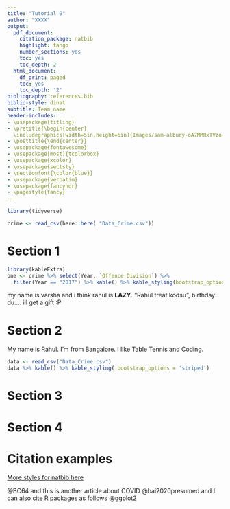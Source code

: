 ```yaml
---
title: "Tutorial 9"
author: "XXXX"
output:
  pdf_document:
    citation_package: natbib
    highlight: tango
    number_sections: yes
    toc: yes
    toc_depth: 2
  html_document:
    df_print: paged
    toc: yes
    toc_depth: '2'
bibliography: references.bib 
biblio-style: dinat
subtitle: Team name
header-includes:
- \usepackage{titling}
- \pretitle{\begin{center} 
  \includegraphics[width=5in,height=6in]{Images/sam-albury-oA7MMRxTVzo-unsplash.jpg}\LARGE\\}
- \posttitle{\end{center}}
- \usepackage{fontawesome}
- \usepackage[most]{tcolorbox}
- \usepackage{xcolor}
- \usepackage{sectsty}
- \sectionfont{\color{blue}}
- \usepackage{verbatim}
- \usepackage{fancyhdr}
- \pagestyle{fancy}
---
```


```r
library(tidyverse)
```


```r
crime <- read_csv(here::here( "Data_Crime.csv"))
```
\clearpage

# Section 1
```r
library(kableExtra)
one <- crime %>% select(Year, `Offence Division`) %>%
  filter(Year == "2017") %>% kable() %>% kable_styling(bootstrap_options = c("striped", "hovered")) 
```



my name is varsha and i think rahul is **LAZY**.
"Rahul treat kodsu", birthday du.... ill get a gift :P
\clearpage


# Section 2
My name is Rahul. I'm from Bangalore. I like Table Tennis and Coding.
```r
data <- read_csv("Data_Crime.csv")
data %>% kable() %>% kable_styling( bootstrap_options = 'striped')
```
\clearpage

# Section 3


\clearpage

# Section 4


\clearpage

# Citation examples

[More styles for natbib here](https://www.overleaf.com/learn/latex/Natbib_bibliography_styles)


 @BC64 and this is another article about COVID @bai2020presumed and I can also cite R packages as follows @ggplot2

